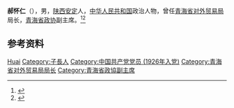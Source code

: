 '''郝怀仁'''（{{bd|1905年||1990年|4月17日}}），男，[[陕西|陕西]][[子长县|安定]]人，[[中华人民共和国|中华人民共和国]]政治人物，曾任[[青海省对外贸易局|青海省对外贸易局]]局长，[[青海省政协|青海省政协]]副主席。<ref>{{Cite book|title=中华人民共和国职官志|author=何虎生, 李耀东, 向常福主编|publisher=中国社会出版社|year=2003|isbn=9787800883934|location=北京|pages=}}</ref><ref>{{Cite web|title=郝怀仁|url=http://www.htqly.org/index/info/wenzi/id/838.shtml|accessdate=2020-09-07|work=西北革命历史网}}</ref>

== 参考资料 ==
{{reflist}}

{{中国人物小作品}}

{{Authority control}}
{{DEFAULTSORT:Hao郝}}
[[Category:郝姓|Huai]]
[[Category:子長人|Category:子長人]]
[[Category:中国共产党党员_(1926年入党)|Category:中国共产党党员 (1926年入党)]]
[[Category:青海省对外贸易局局长|Category:青海省对外贸易局局长]]
[[Category:青海省政協副主席|Category:青海省政協副主席]]